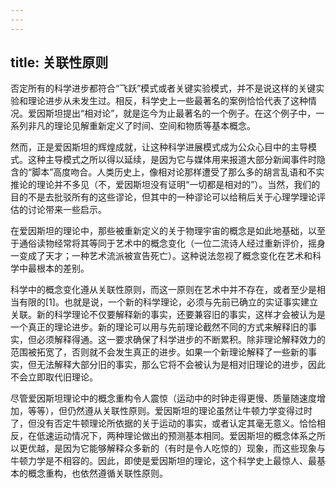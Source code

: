 ```yaml
---
---
---
```

title: 关联性原则
---




否定所有的科学进步都符合“飞跃”模式或者关键实验模式，并不是说这样的关键实验和理论进步从未发生过。相反，科学史上一些最著名的案例恰恰代表了这种情况。爱因斯坦提出“相对论”，就是迄今为止最著名的一个例子。在这个例子中，一系列非凡的理论见解重新定义了时间、空间和物质等基本概念。

然而，正是爱因斯坦的辉煌成就，让这种科学进展模式成为公众心目中的主导模式。这种主导模式之所以得以延续，是因为它与媒体用来报道大部分新闻事件时隐含的“脚本”高度吻合。人类历史上，像相对论那样遭受了那么多的胡言乱语和不实推论的理论并不多见（不，爱因斯坦没有证明“一切都是相对的”）。当然，我们的目的不是去批驳所有的这些谬论，但其中的一种谬论可以给稍后关于心理学理论评估的讨论带来一些启示。

在爱因斯坦的理论中，那些被重新定义的关于物理宇宙的概念是如此地基础，以至于通俗读物经常将其等同于艺术中的概念变化（一位二流诗人经过重新评价，摇身一变成了天才；一种艺术流派被宣告死亡）。这种说法忽视了概念变化在艺术和科学中最根本的差别。

科学中的概念变化遵从关联性原则，而这一原则在艺术中并不存在，或者至少是相当有限的[1]。也就是说，一个新的科学理论，必须与先前已确立的实证事实建立关联。新的科学理论不仅要解释新的事实，还要兼容旧的事实，这样才会被认为是一个真正的理论进步。新的理论可以用与先前理论截然不同的方式来解释旧的事实，但必须解释得通。这一要求确保了科学进步的不断累积。除非理论解释效力的范围被拓宽了，否则就不会发生真正的进步。如果一个新理论解释了一些新的事实，但无法解释大部分旧的事实，那么它将不会被认为是相对旧理论的进步，因此不会立即取代旧理论。

尽管爱因斯坦理论中的概念重构令人震惊（运动中的时钟走得更慢、质量随速度增加，等等），但仍然遵从关联性原则。爱因斯坦的理论虽然让牛顿力学变得过时了，但没有否定牛顿理论所依据的关于运动的事实，或者认定其毫无意义。恰恰相反，在低速运动情况下，两种理论做出的预测基本相同。爱因斯坦的概念体系之所以更优越，是因为它能够解释众多新的（有时是令人吃惊的）现象，而这些现象与牛顿力学是不相容的。因此，即使是爱因斯坦的理论，这个科学史上最惊人、最基本的概念重构，也依然遵循关联性原则。